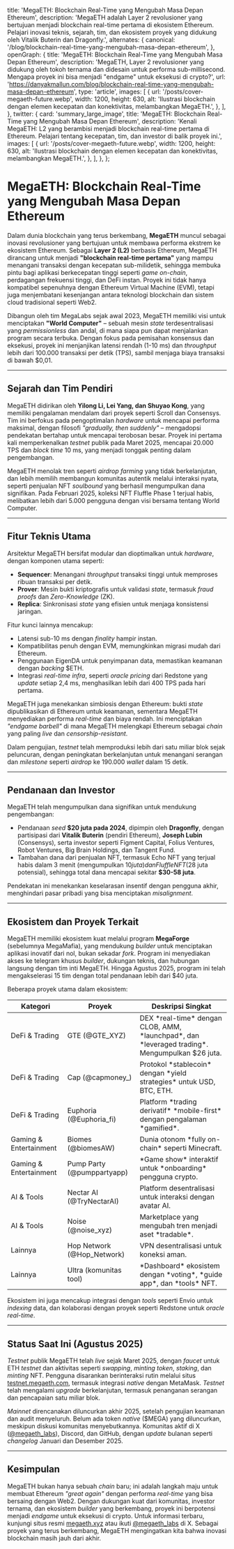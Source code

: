   title: 'MegaETH: Blockchain Real-Time yang Mengubah Masa Depan Ethereum',
  description:
    'MegaETH adalah Layer 2 revolusioner yang bertujuan menjadi blockchain real-time pertama di ekosistem Ethereum. Pelajari inovasi teknis, sejarah, tim, dan ekosistem proyek yang didukung oleh Vitalik Buterin dan Dragonfly.',
  alternates: {
    canonical: '/blog/blockchain-real-time-yang-mengubah-masa-depan-ethereum',
  },
  openGraph: {
    title: 'MegaETH: Blockchain Real-Time yang Mengubah Masa Depan Ethereum',
    description: 'MegaETH, Layer 2 revolusioner yang didukung oleh tokoh ternama dan didesain untuk performa sub-millisecond. Mengapa proyek ini bisa menjadi "endgame" untuk eksekusi di crypto?',
    url: 'https://danyakmallun.com/blog/blockchain-real-time-yang-mengubah-masa-depan-ethereum',
    type: 'article',
    images: [
      {
        url: '/posts/cover-megaeth-future.webp',
        width: 1200,
        height: 630,
        alt: 'Ilustrasi blockchain dengan elemen kecepatan dan konektivitas, melambangkan MegaETH.',
      },
    ],
  },
  twitter: {
    card: 'summary_large_image',
    title: 'MegaETH: Blockchain Real-Time yang Mengubah Masa Depan Ethereum',
    description: 'Kenali MegaETH: L2 yang berambisi menjadi blockchain real-time pertama di Ethereum. Pelajari tentang kecepatan, tim, dan investor di balik proyek ini.',
    images: [
      {
        url: '/posts/cover-megaeth-future.webp',
        width: 1200,
        height: 630,
        alt: 'Ilustrasi blockchain dengan elemen kecepatan dan konektivitas, melambangkan MegaETH.',
      },
    ],
  },
};

<Cover
  src="/posts/cover-megaeth-future.webp"
  alt="Ilustrasi abstrak yang menggambarkan kecepatan, konektivitas, dan skalabilitas di atas simbol Ethereum."
  caption="MegaETH: Menghadirkan Performa Real-Time ke Ekosistem Ethereum"
/>

# MegaETH: Blockchain Real-Time yang Mengubah Masa Depan Ethereum

Dalam dunia blockchain yang terus berkembang, **MegaETH** muncul sebagai inovasi revolusioner yang bertujuan untuk membawa performa ekstrem ke ekosistem Ethereum. Sebagai **Layer 2 (L2)** berbasis Ethereum, MegaETH dirancang untuk menjadi **"blockchain real-time pertama"** yang mampu menangani transaksi dengan kecepatan sub-milidetik, sehingga membuka pintu bagi aplikasi berkecepatan tinggi seperti *game on-chain*, perdagangan frekuensi tinggi, dan DeFi instan. Proyek ini tidak hanya kompatibel sepenuhnya dengan Ethereum Virtual Machine (EVM), tetapi juga menjembatani kesenjangan antara teknologi blockchain dan sistem cloud tradisional seperti Web2.

Dibangun oleh tim MegaLabs sejak awal 2023, MegaETH memiliki visi untuk menciptakan **"World Computer"** – sebuah mesin *state* terdesentralisasi yang *permissionless* dan andal, di mana siapa pun dapat menjalankan program secara terbuka. Dengan fokus pada pemisahan konsensus dan eksekusi, proyek ini menjanjikan latensi rendah (1-10 ms) dan *throughput* lebih dari 100.000 transaksi per detik (TPS), sambil menjaga biaya transaksi di bawah $0,01.

---

## Sejarah dan Tim Pendiri

MegaETH didirikan oleh **Yilong Li, Lei Yang, dan Shuyao Kong**, yang memiliki pengalaman mendalam dari proyek seperti Scroll dan Consensys. Tim ini berfokus pada pengoptimalan *hardware* untuk mencapai performa maksimal, dengan filosofi *"gradually, then suddenly"* – mengadopsi pendekatan bertahap untuk mencapai terobosan besar. Proyek ini pertama kali memperkenalkan *testnet* publik pada Maret 2025, mencapai 20.000 TPS dan *block time* 10 ms, yang menjadi tonggak penting dalam pengembangan.

MegaETH menolak tren seperti *airdrop farming* yang tidak berkelanjutan, dan lebih memilih membangun komunitas autentik melalui interaksi nyata, seperti penjualan NFT *soulbound* yang berhasil mengumpulkan dana signifikan. Pada Februari 2025, koleksi NFT Fluffle Phase 1 terjual habis, melibatkan lebih dari 5.000 pengguna dengan visi bersama tentang World Computer.

---

## Fitur Teknis Utama

Arsitektur MegaETH bersifat modular dan dioptimalkan untuk *hardware*, dengan komponen utama seperti:

- **Sequencer**: Menangani *throughput* transaksi tinggi untuk memproses ribuan transaksi per detik.
- **Prover**: Mesin bukti kriptografis untuk validasi *state*, termasuk *fraud proofs* dan *Zero-Knowledge* (ZK).
- **Replica**: Sinkronisasi *state* yang efisien untuk menjaga konsistensi jaringan.

Fitur kunci lainnya mencakup:
- Latensi sub-10 ms dengan *finality* hampir instan.
- Kompatibilitas penuh dengan EVM, memungkinkan migrasi mudah dari Ethereum.
- Penggunaan EigenDA untuk penyimpanan data, memastikan keamanan dengan *backing* $ETH.
- Integrasi *real-time infra*, seperti *oracle pricing* dari Redstone yang *update* setiap 2,4 ms, menghasilkan lebih dari 400 TPS pada hari pertama.

MegaETH juga menekankan simbiosis dengan Ethereum: bukti *state* dipublikasikan di Ethereum untuk keamanan, sementara MegaETH menyediakan performa *real-time* dan biaya rendah. Ini menciptakan *"endgame barbell"* di mana MegaETH melengkapi Ethereum sebagai *chain* yang paling *live* dan *censorship-resistant*.

Dalam pengujian, *testnet* telah memproduksi lebih dari satu miliar blok sejak peluncuran, dengan peningkatan berkelanjutan untuk menangani serangan dan *milestone* seperti *airdrop* ke 190.000 *wallet* dalam 15 detik.

---

## Pendanaan dan Investor

MegaETH telah mengumpulkan dana signifikan untuk mendukung pengembangan:
- Pendanaan *seed* **$20 juta pada 2024**, dipimpin oleh **Dragonfly**, dengan partisipasi dari **Vitalik Buterin** (pendiri Ethereum), **Joseph Lubin** (Consensys), serta investor seperti Figment Capital, Folius Ventures, Robot Ventures, Big Brain Holdings, dan Tangent Fund.
- Tambahan dana dari penjualan NFT, termasuk Echo NFT yang terjual habis dalam 3 menit (mengumpulkan $10 juta) dan Fluffle NFT ($28 juta potensial), sehingga total dana mencapai sekitar **$30-58 juta**.

Pendekatan ini menekankan keselarasan insentif dengan pengguna akhir, menghindari pasar pribadi yang bisa menciptakan *misalignment*.

---

## Ekosistem dan Proyek Terkait

MegaETH memiliki ekosistem kuat melalui program **MegaForge** (sebelumnya MegaMafia), yang mendukung *builder* untuk menciptakan aplikasi inovatif dari nol, bukan sekadar *fork*. Program ini menyediakan akses ke telegram khusus *builder*, dukungan teknis, dan hubungan langsung dengan tim inti MegaETH. Hingga Agustus 2025, program ini telah mengakselerasi 15 tim dengan total pendanaan lebih dari $40 juta.

Beberapa proyek utama dalam ekosistem:

<table>
  <thead>
    <tr>
      <th>Kategori</th>
      <th>Proyek</th>
      <th>Deskripsi Singkat</th>
    </tr>
  </thead>
  <tbody>
    <tr>
      <td>DeFi & Trading</td>
      <td>GTE (@GTE_XYZ)</td>
      <td>DEX *real-time* dengan CLOB, AMM, *launchpad*, dan *leveraged trading*. Mengumpulkan $26 juta.</td>
    </tr>
    <tr>
      <td>DeFi & Trading</td>
      <td>Cap (@capmoney_)</td>
      <td>Protokol *stablecoin* dengan *yield strategies* untuk USD, BTC, ETH.</td>
    </tr>
    <tr>
      <td>DeFi & Trading</td>
      <td>Euphoria (@Euphoria_fi)</td>
      <td>Platform *trading derivatif* *mobile-first* dengan pengalaman *gamified*.</td>
    </tr>
    <tr>
      <td>Gaming & Entertainment</td>
      <td>Biomes (@biomesAW)</td>
      <td>Dunia otonom *fully on-chain* seperti Minecraft.</td>
    </tr>
    <tr>
      <td>Gaming & Entertainment</td>
      <td>Pump Party (@pumppartyapp)</td>
      <td>*Game show* interaktif untuk *onboarding* pengguna crypto.</td>
    </tr>
    <tr>
      <td>AI & Tools</td>
      <td>Nectar AI (@TryNectarAI)</td>
      <td>Platform desentralisasi untuk interaksi dengan avatar AI.</td>
    </tr>
    <tr>
      <td>AI & Tools</td>
      <td>Noise (@noise_xyz)</td>
      <td>Marketplace yang mengubah tren menjadi aset *tradable*.</td>
    </tr>
    <tr>
      <td>Lainnya</td>
      <td>Hop Network (@Hop_Network)</td>
      <td>VPN desentralisasi untuk koneksi aman.</td>
    </tr>
    <tr>
      <td>Lainnya</td>
      <td>Ultra (komunitas tool)</td>
      <td>*Dashboard* ekosistem dengan *voting*, *guide app*, dan *tools* NFT.</td>
    </tr>
  </tbody>
</table>

Ekosistem ini juga mencakup integrasi dengan *tools* seperti Envio untuk *indexing* data, dan kolaborasi dengan proyek seperti Redstone untuk *oracle real-time*.

---

## Status Saat Ini (Agustus 2025)

*Testnet* publik MegaETH telah *live* sejak Maret 2025, dengan *faucet* untuk ETH *testnet* dan aktivitas seperti *swapping*, *minting token*, *staking*, dan *minting* NFT. Pengguna disarankan berinteraksi rutin melalui situs [testnet.megaeth.com](https://testnet.megaeth.com), termasuk integrasi *native* dengan MetaMask. *Testnet* telah mengalami *upgrade* berkelanjutan, termasuk penanganan serangan dan pencapaian satu miliar blok.

*Mainnet* direncanakan diluncurkan akhir 2025, setelah pengujian keamanan dan audit menyeluruh. Belum ada token *native* ($MEGA) yang diluncurkan, meskipun diskusi komunitas menyebutkannya. Komunitas aktif di X ([@megaeth_labs](https://x.com/megaeth_labs)), Discord, dan GitHub, dengan *update* bulanan seperti *changelog* Januari dan Desember 2025.

---

## Kesimpulan

MegaETH bukan hanya sebuah *chain* baru; ini adalah langkah maju untuk membuat Ethereum *"great again"* dengan performa *real-time* yang bisa bersaing dengan Web2. Dengan dukungan kuat dari komunitas, investor ternama, dan ekosistem *builder* yang berkembang, proyek ini berpotensi menjadi *endgame* untuk eksekusi di crypto. Untuk informasi terbaru, kunjungi situs resmi [megaeth.xyz](https://megaeth.xyz) atau ikuti [@megaeth_labs](https://x.com/megaeth_labs) di X. Sebagai proyek yang terus berkembang, MegaETH mengingatkan kita bahwa inovasi blockchain masih jauh dari akhir.



